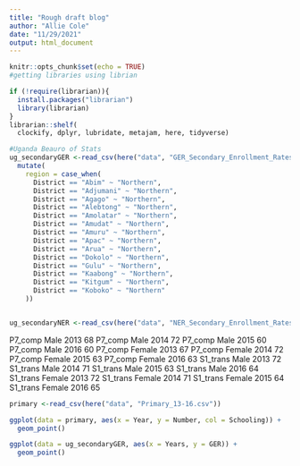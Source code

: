 ```yaml
---
title: "Rough draft blog"
author: "Allie Cole"
date: "11/29/2021"
output: html_document
---
```


```r
knitr::opts_chunk$set(echo = TRUE)
#getting libraries using librian 

if (!require(librarian)){
  install.packages("librarian")
  library(librarian)
}
librarian::shelf(
  clockify, dplyr, lubridate, metajam, here, tidyverse)
```

```r
#Uganda Beauro of Stats 
ug_secondaryGER <-read_csv(here("data", "GER_Secondary_Enrollment_Rates_By_District.csv"), na = "-") %>% pivot_longer(!District, names_to = "Years", values_to = "GER") %>% 
  mutate(
    region = case_when(
      District == "Abim" ~ "Northern",
      District == "Adjumani" ~ "Northern",
      District == "Agago" ~ "Northern",
      District == "Alebtong" ~ "Northern",
      District == "Amolatar" ~ "Northern",
      District == "Amudat" ~ "Northern",
      District == "Amuru" ~ "Northern",
      District == "Apac" ~ "Northern",
      District == "Arua" ~ "Northern",
      District == "Dokolo" ~ "Northern",
      District == "Gulu" ~ "Northern",
      District == "Kaabong" ~ "Northern", 
      District == "Kitgum" ~ "Northern", 
      District == "Koboko" ~ "Northern"
    ))


ug_secondaryNER <-read_csv(here("data", "NER_Secondary_Enrollment_Rates_By_District.csv"), na = "-") %>% pivot_longer(!District, names_to = "Years", values_to = "NER")
```

P7_comp	Male 	2013	68
P7_comp	Male 	2014	72
P7_comp	Male 	2015	60
P7_comp	Male 	2016	60
P7_comp	Female	2013	67
P7_comp	Female	2014	72
P7_comp	Female	2015	63
P7_comp	Female	2016	63
S1_trans	Male 	2013	72
S1_trans	Male 	2014	71
S1_trans	Male 	2015	63
S1_trans	Male 	2016	64
S1_trans	Female	2013	72
S1_trans	Female	2014	71
S1_trans	Female	2015	64
S1_trans	Female	2016	65

```r

primary <-read_csv(here("data", "Primary_13-16.csv"))
```


```r
ggplot(data = primary, aes(x = Year, y = Number, col = Schooling)) +
  geom_point()
```


```r
ggplot(data = ug_secondaryGER, aes(x = Years, y = GER)) +
  geom_point()
```




